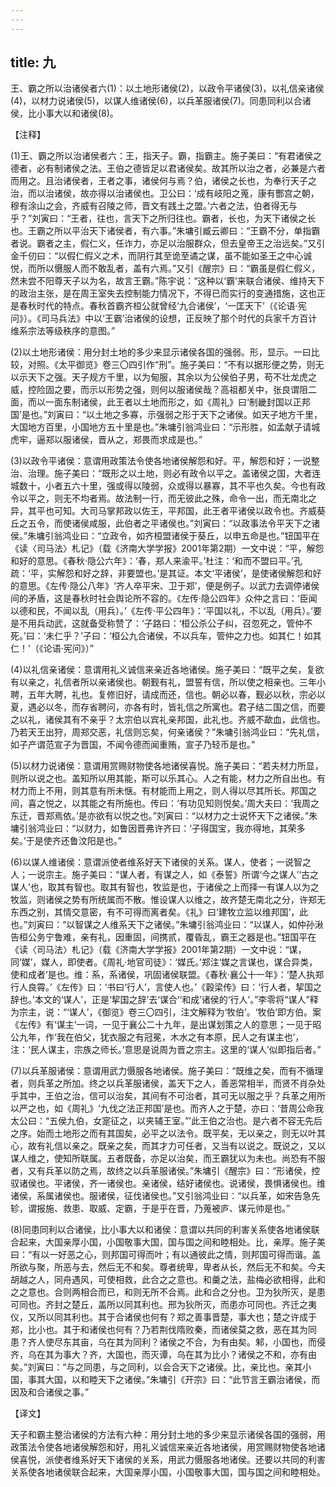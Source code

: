 ```yaml
---
---
---
```

title: 九
---



王、霸之所以治诸侯者六(1)：以土地形诸侯(2)，以政令平诸侯(3)，以礼信亲诸侯(4)，以材力说诸侯(5)，以谋人维诸侯(6)，以兵革服诸侯(7)。同患同利以合诸侯，比小事大以和诸侯(8)。

【注释】

(1)王、霸之所以治诸侯者六：王，指天子。霸，指霸主。施子美曰：“有君诸侯之德者，必有制诸侯之法。王伯之德皆足以君诸侯矣。故其所以治之者，必兼是六者而用之。且治诸侯者，王者之事，诸侯何与焉？伯，诸侯之长也，为奉行天子之治，而以治诸侯，故亦得以治诸侯也。卫公曰：‘成有岐阳之蒐，康有酆宫之朝，穆有涂山之会，齐威有召陵之师，晋文有践土之盟。’六者之法，伯者得无与乎？”刘寅曰：“王者，往也，言天下之所归往也。霸者，长也，为天下诸侯之长也。王霸之所以平治天下诸侯者，有六事。”朱墉引臧云卿曰：“王霸不分，单指霸者说。霸者之主，假仁义，任诈力，亦足以治服群众，但去皇帝王之治远矣。”又引金千仞曰：“以假仁假义之术，而阴行其至诡至谲之谋，虽不能如圣王之中心诚悦，而所以慑服人而不敢乱者，盖有六焉。”又引《醒宗》曰：“霸虽是假仁假义，然未尝不阳尊天子以为名，故言王霸。”陈宇说：“这种以‘霸’来联合诸侯、维持天下的政治主张，是在周王室失去控制能力情况下，不得已而实行的变通措施，这也正是春秋时代的特点。春秋首霸齐桓公就曾经‘九合诸侯’，‘一匡天下’（《论语·宪问》）。《司马兵法》中以‘王霸’治诸侯的设想，正反映了那个时代的兵家千方百计维系宗法等级秩序的意图。”

(2)以土地形诸侯：用分封土地的多少来显示诸侯各国的强弱。形，显示。一曰比较，对照。《太平御览》卷三〇四引作“刑”。施子美曰：“不有以据形便之势，则无以示天下之强。天子规方千里，以为甸服，其余以为公侯伯子男，苟不壮龙虎之威，控险固之要，而示以形势之强，则何以服诸侯哉？高祖都关中，张良谓阻二面，而以一面东制诸侯，此王者以土地而形之，如《周礼》曰‘制畿封国以正邦国’是也。”刘寅曰：“以土地之多寡，示强弱之形于天下之诸侯。如天子地方千里，大国地方百里，小国地方五十里是也。”朱墉引翁鸿业曰：“示形胜，如孟献子请城虎牢，逼郑以服诸侯，晋从之，郑畏而求成是也。”

(3)以政令平诸侯：意谓用政策法令使各地诸侯解怨和好。平，解怨和好；一说整治、治理。施子美曰：“既形之以土地，则必有政令以平之。盖诸侯之国，大者连城数十，小者五六十里，强或得以陵弱，众或得以暴寡，其不平也久矣。今也有政令以平之，则无不均者焉。故法制一行，而无彼此之殊，命令一出，而无南北之异，其平也可知。大司马掌邦政以佐王，平邦国，此王者平诸侯以政令也。齐威葵丘之五令，而使诸侯咸服，此伯者之平诸侯也。”刘寅曰：“以政事法令平天下之诸侯。”朱墉引翁鸿业曰：“立政令，如齐桓盟诸侯于葵丘，以申五命是也。”钮国平在《读〈司马法〉札记》（载《济南大学学报》2001年第2期）一文中说：“平，解怨和好的意思。《春秋·隐公六年》：‘春，郑人来渝平。’杜注：‘和而不盟曰平。’孔疏：‘平，实解怨和好之辞，非要盟也。’是其证。本文‘平诸侯’，是使诸侯解怨和好的意思。《左传·隐公八年》‘齐人卒平宋、卫于郑’，便是例子。以武力去调停诸侯间的矛盾，这是春秋时社会舆论所不容的。《左传·隐公四年》众仲之言曰：‘臣闻以德和民，不闻以乱（用兵）。’《左传·平公四年》：‘平国以礼，不以乱（用兵）。’要是不用兵动武，这就备受称赞了：‘子路曰：‘桓公杀公子纠，召忽死之，管仲不死。’曰：‘未仁乎？’子曰：‘桓公九合诸侯，不以兵车，管仲之力也。如其仁！如其仁！’（《论语·宪问》）”

(4)以礼信亲诸侯：意谓用礼义诚信来亲近各地诸侯。施子美曰：“既平之矣，复欲有以亲之，礼信者所以亲诸侯也。朝觐有礼，盟誓有信，所以使之相亲也。三年小聘，五年大聘，礼也。复修旧好，请成而还，信也。朝必以春，觐必以秋，宗必以夏，遇必以冬，而存省聘问，亦各有时，皆礼信之所寓也。君子结二国之信，而要之以礼，诸侯其有不亲乎？太宗伯以宾礼亲邦国，此礼也。齐威不歃血，此信也。乃若天王出狩，周郑交恶，礼信则忘矣，何亲诸侯？”朱墉引翁鸿业曰：“先礼信，如子产谓范宣子为晋国，不闻令德而闻重贿，宣子乃轻币是也。”

(5)以材力说诸侯：意谓用赏赐财物使各地诸侯喜悦。施子美曰：“若夫材力所显，则所以说之也。盖知所以用其能，斯可以乐其心。人之有能，材力之所自出也。有材力而上不用，则其意有所未惬。有材能而上用之，则人得以尽其所长。邦国之间，喜之悦之，以其能之有所施也。传曰：‘有功见知则悦矣。’周大夫曰：‘我周之东迁，晋郑焉依。’是亦欲有以悦之也。”刘寅曰：“以材力之士说怀天下之诸侯。”朱墉引翁鸿业曰：“以财力，如鲁因晋弗许齐曰：‘子得国宝，我亦得地，其荣多矣。’于是使齐还鲁汶阳是也。”

(6)以谋人维诸侯：意谓派使者维系好天下诸侯的关系。谋人，使者；一说智之人；一说宗主。施子美曰：“谋人者，有谋之人，如《泰誓》所谓‘今之谋人’‘古之谋人’也，取其有智也。取其有智也，牧监是也，于诸侯之上而择一有谋人以为之牧监，则诸侯之势有所统属而不散。惟设谋人以维之，故齐楚无南北之分，许郑无东西之别，其情交意密，有不可得而离者矣。《礼》曰‘建牧立监以维邦国’，此也。”刘寅曰：“以智谋之人维系天下之诸侯。”朱墉引翁鸿业曰：“以谋人，如仲孙湫告桓公务宁鲁难，亲有礼，因重固，间携贰，覆昏乱，霸王之器是也。”钮国平在《读〈司马法〉札记》（载《济南大学学报》2001年第2期）一文中说：“谋，同‘媒’，媒人，即使者。《周礼·地官司徒》：‘媒氏。’郑注‘媒之言谋也，谋合异类，使和成者’是也。维：系，系诸侯，巩固诸侯联盟。《春秋·襄公十一年》：‘楚人执郑行人良霄。’《左传》曰：‘书曰‘行人’，言使人也。’《穀梁传》曰：‘行人者，挈国之辞也。’本文的‘谋人’，正是‘挈国之辞’去‘谋合’‘和成’诸侯的‘行人’。”李零将“谋人”释为宗主，说：“‘谋人’，《御览》卷三〇四引，注文解释为‘牧伯’。‘牧伯’即方伯。案《左传》有‘谋主’一词，一见于襄公二十九年，是出谋划策之人的意思；一见于昭公九年，作‘我在伯父，犹衣服之有冠冕，木水之有本原，民人之有谋主也’，注：‘民人谋主，宗族之师长。’意思是说周为晋之宗主。这里的‘谋人’似即指后者。”

(7)以兵革服诸侯：意谓用武力慑服各地诸侯。施子美曰：“既维之矣，而有不循理者，则兵革之所加。终之以兵革服诸侯，盖天下之人，善恶常相半，而贤不肖杂处乎其中，王伯之治，信可以治矣，其间有不可治者，其可无以服之乎？兵革之用所以严之也，如《周礼》‘九伐之法正邦国’是也。而齐人之于楚，亦曰：‘昔周公命我太公曰：“五侯九伯，女寔征之，以夹辅王室。”’此王伯之治也。是六者不容无先后之序。始而土地形之而有其国矣，必平之以法令。既平矣，无以亲之，则无以叶其心，故有礼信以亲之。既亲之矣，而其才力可任者，又当有以说之。既说之，又以谋人维之，使知所联属。五者既备，亦足以治矣，而王霸犹以为未也。尚恐有不服者，又有兵革以防之焉，故终之以兵革服诸侯。”朱墉引《醒宗》曰：“形诸侯，控驭诸侯也。平诸侯，齐一诸侯也。亲诸侯，结好诸侯也。说诸侯，畏惧诸侯也。维诸侯，系属诸侯也。服诸侯，征伐诸侯也。”又引翁鸿业曰：“以兵革，如宋告急先轸，谓报施、救患、取威、定霸，于是乎在晋，乃蒐被庐、谋元帅是也。”

(8)同患同利以合诸侯，比小事大以和诸侯：意谓以共同的利害关系使各地诸侯联合起来，大国亲厚小国，小国敬事大国，国与国之间和睦相处。比，亲厚。施子美曰：“有以一好恶之心，则邦国可得而叶；有以通彼此之情，则邦国可得而谐。盖所欲与聚，所恶与去，然后无不和矣。尊者统卑，卑者从长，然后无不和矣。今夫胡越之人，同舟遇风，可使相救，此合之之意也。和羹之法，盐梅必欲相得，此和之之意也。合则两相合而已，和则无所不合焉。此和合之分也。卫为狄所灭，是患可同也。齐封之楚丘，盖所以同其利也。邢为狄所灭，而患亦可同也。齐迁之夷仪，又所以同其利也。其于合诸侯也何有？郑之善事晋楚，事大也；楚之许成于郑，比小也。其于和诸侯也何有？乃若荆伐隋败秦，而诸侯莫之救，恶在其为同患？齐人使尽东其亩，乌在其为同利？诸侯之不合，为有由矣。邾，小国也，而侵齐，乌在其为事大？齐，大国也，而灭谭，乌在其为比小？诸侯之不和，亦有由矣。”刘寅曰：“与之同患，与之同利，以会合天下之诸侯。比，亲比也。亲其小国，事其大国，以和睦天下之诸侯。”朱墉引《开宗》曰：“此节言王霸治诸侯，而因及和合诸侯之事。”

【译文】

天子和霸主整治诸侯的方法有六种：用分封土地的多少来显示诸侯各国的强弱，用政策法令使各地诸侯解怨和好，用礼义诚信来亲近各地诸侯，用赏赐财物使各地诸侯喜悦，派使者维系好天下诸侯的关系，用武力慑服各地诸侯。还要以共同的利害关系使各地诸侯联合起来，大国亲厚小国，小国敬事大国，国与国之间和睦相处。